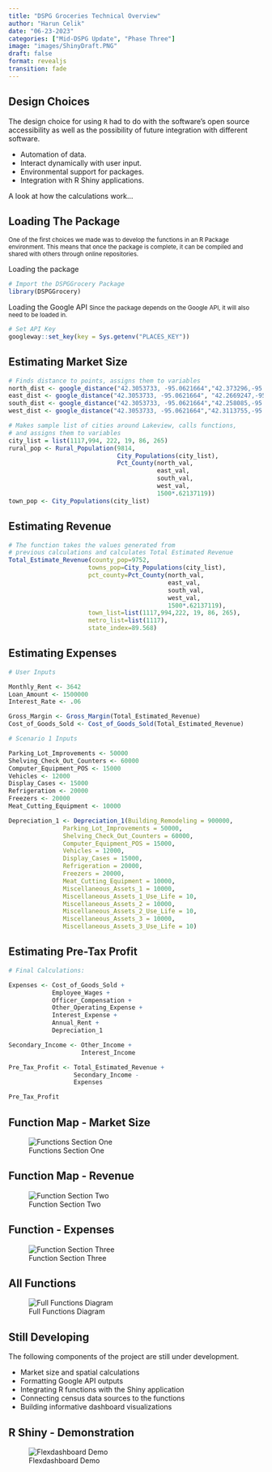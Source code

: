 ```yaml
---
title: "DSPG Groceries Technical Overview"
author: "Harun Celik"
date: "06-23-2023"
categories: ["Mid-DSPG Update", "Phase Three"]
image: "images/ShinyDraft.PNG"
draft: false
format: revealjs
transition: fade
---
```


## Design Choices

The design choice for using `R` had to do with the software's open source accessibility as well as the possibility of future integration with different software.

::: incremental
-   Automation of data.
-   Interact dynamically with user input.
-   Environmental support for packages.
-   Integration with R Shiny applications.

A look at how the calculations work...
:::

## Loading The Package

<small> One of the first choices we made was to develop the functions in an R Package environment. This means that once the package is complete, it can be compiled and shared with others through online repositories.</small>

Loading the package

``` r
# Import the DSPGGrocery Package
library(DSPGGrocery)
```

Loading the Google API <small> Since the package depends on the Google API, it will also need to be loaded in.</small>

``` r
# Set API Key
googleway::set_key(key = Sys.getenv("PLACES_KEY"))
```

## Estimating Market Size

``` .r
# Finds distance to points, assigns them to variables
north_dist <- google_distance("42.3053733, -95.0621664","42.373296,-95.1508718")
east_dist <- google_distance("42.3053733, -95.0621664", "42.2669247,-95.0038576")
south_dist <- google_distance("42.3053733, -95.0621664","42.258085,-95.223378")
west_dist <- google_distance("42.3053733, -95.0621664","42.3113755,-95.6832781")

# Makes sample list of cities around Lakeview, calls functions, 
# and assigns them to variables
city_list = list(1117,994, 222, 19, 86, 265)
rural_pop <- Rural_Population(9814, 
                              City_Populations(city_list),
                              Pct_County(north_val,
                                         east_val,
                                         south_val,
                                         west_val, 
                                         1500*.62137119))
town_pop <- City_Populations(city_list)
```

## Estimating Revenue

``` r
# The function takes the values generated from 
# previous calculations and calculates Total Estimated Revenue
Total_Estimate_Revenue(county_pop=9752,
                      towns_pop=City_Populations(city_list),
                      pct_county=Pct_County(north_val,
                                            east_val,
                                            south_val,
                                            west_val, 
                                            1500*.62137119),
                      town_list=list(1117,994,222, 19, 86, 265),
                      metro_list=list(1117),
                      state_index=89.568)
```

## Estimating Expenses

``` .r
# User Inputs

Monthly_Rent <- 3642
Loan_Amount <- 1500000
Interest_Rate <- .06

Gross_Margin <- Gross_Margin(Total_Estimated_Revenue)
Cost_of_Goods_Sold <- Cost_of_Goods_Sold(Total_Estimated_Revenue)

# Scenario 1 Inputs

Parking_Lot_Improvements <- 50000
Shelving_Check_Out_Counters <- 60000
Computer_Equipment_POS <- 15000
Vehicles <- 12000
Display_Cases <- 15000
Refrigeration <- 20000
Freezers <- 20000
Meat_Cutting_Equipment <- 10000

Depreciation_1 <- Depreciation_1(Building_Remodeling = 900000,
               Parking_Lot_Improvements = 50000,
               Shelving_Check_Out_Counters = 60000,
               Computer_Equipment_POS = 15000,
               Vehicles = 12000,
               Display_Cases = 15000,
               Refrigeration = 20000,
               Freezers = 20000,
               Meat_Cutting_Equipment = 10000,
               Miscellaneous_Assets_1 = 10000,
               Miscellaneous_Assets_1_Use_Life = 10,
               Miscellaneous_Assets_2 = 10000,
               Miscellaneous_Assets_2_Use_Life = 10,
               Miscellaneous_Assets_3 = 10000,
               Miscellaneous_Assets_3_Use_Life = 10)
```

## Estimating Pre-Tax Profit

``` .r
# Final Calculations:

Expenses <- Cost_of_Goods_Sold + 
            Employee_Wages + 
            Officer_Compensation + 
            Other_Operating_Expense + 
            Interest_Expense + 
            Annual_Rent + 
            Depreciation_1 

Secondary_Income <- Other_Income + 
                    Interest_Income

Pre_Tax_Profit <- Total_Estimated_Revenue + 
                  Secondary_Income - 
                  Expenses

Pre_Tax_Profit
```

## Function Map - Market Size

![Functions Section One](images/MiroOne.PNG)

## Function Map - Revenue

![Function Section Two](images/MiroTwo.PNG)

## Function - Expenses

![Function Section Three](images/MiroThree.PNG)

## All Functions

![Full Functions Diagram](images/MiroAll.PNG)

## Still Developing

The following components of the project are still under development.

::: incremental
-   Market size and spatial calculations
-   Formatting Google API outputs
-   Integrating R functions with the Shiny application
-   Connecting census data sources to the functions
-   Building informative dashboard visualizations
:::

## R Shiny - Demonstration

![Flexdashboard Demo](images/flexboarddemo.PNG)
